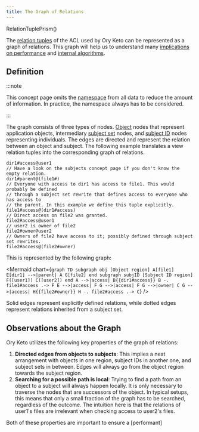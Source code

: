 ```yaml
---
title: The Graph of Relations
---
```


RelationTuplePrism()

The [relation tuples](./relation-tuples) of the ACL used by Ory Keto can be
represented as a graph of relations. This graph will help us to understand many
[implications on performance](../performance) and [internal algorithms](/TODO).

## Definition

:::note

This concept page omits the [namespace](./namespaces) from all data to reduce
the amount of information. In practice, the namespace always has to be
considered.

:::

The graph consists of three types of nodes. [Object](./objects) nodes that
represent application objects, intermediary [subject set](./subjects) nodes, and
[subject ID](./subjects) nodes representing individuals. The edges are directed
and represent the relation between an object and subject. The following example
translates a view relation tuples into the corresponding graph of relations.

```keto-relation-tuples
dir1#access@user1
// Have a look on the subjects concept page if you don't know the empty relation.
dir1#parent@(file1#)
// Everyone with access to dir1 has access to file1. This would probably be defined
// through a subject set rewrite that defines access to everyone who has access to
// the parent. In this example we define this tuple explicitly.
file1#access@(dir1#access)
// Direct access on file2 was granted.
file2#access@user1
// user2 is owner of file2
file2#owner@user2
// Owners of file2 have access to it; possibly defined through subject set rewrites.
file2#access@(file2#owner)
```

This is represented by the following graph:

<Mermaid
  chart={`
graph TD
    subgraph obj [Object region]
    A[file1]
    E[dir1] -->|parent| A
    G[file2]
    end
    subgraph subjID [Subject ID region]
    F([user1])
    C([user2])
    end
    A -->|access| B{{dir1#access}}
    B -. file1#access .-> F
    E -->|access| F
    G -->|access| F
    G -->|owner| C
    G -->|access| H{{file2#owner}}
    H -. file2#access .-> C
`}
/>

Solid edges represent explicitly defined relations, while dotted edges represent
relations inherited from a subject set.

## Observations about the Graph

Ory Keto utilizes the following key properties of the graph of relations:

1. **Directed edges from objects to subjects**: This implies a neat arrangement
   with objects in one region, subject IDs in another one, and subject sets in
   between. Edges will always go from the object region towards the subject
   region.
2. **Searching for a possible path is local**: Trying to find a path from an
   object to a subject will always happen locally. It is only necessary to
   traverse the nodes that are successors of the object. In typical setups, this
   means that only a small fraction of the graph has to be searched, regardless
   of the outcome. The intuition here is that the relations of user1's files are
   irrelevant when checking access to user2's files.

Both of these properties are important to ensure a [performant]
